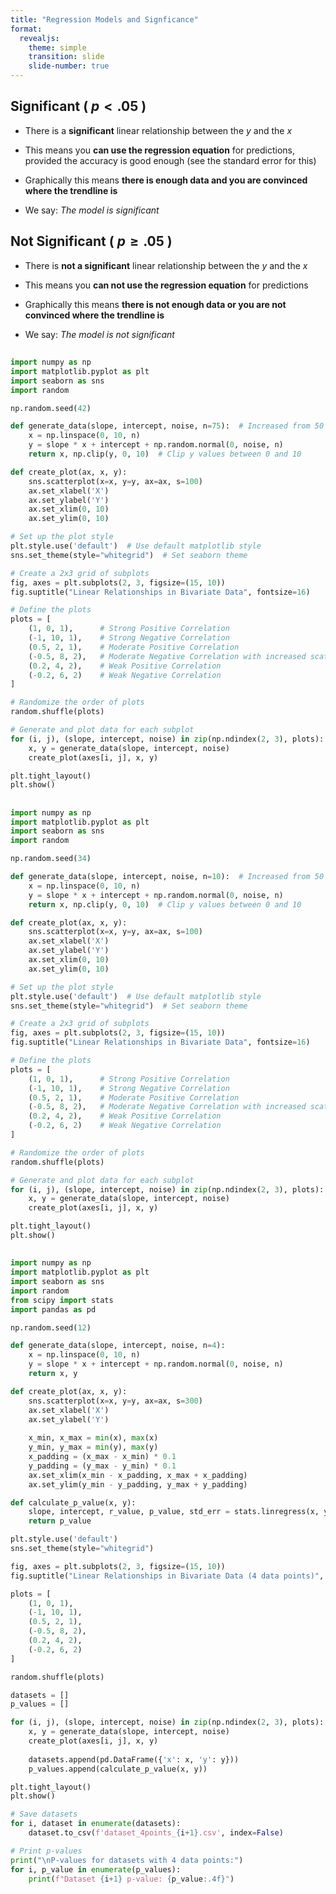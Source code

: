 ```yaml
---
title: "Regression Models and Signficance"
format: 
  revealjs:
    theme: simple
    transition: slide
    slide-number: true
---
```


## Significant ( $p < .05$ )

- There is a **significant** linear relationship between the $y$ and the $x$ 

- This means you **can use the regression equation** for predictions, provided the accuracy is good enough (see the standard error for this)

- Graphically this means **there is enough data and you are convinced where the trendline is**

- We say: _The model is significant_

## Not Significant ( $p \geq .05$ )

- There is **not a significant** linear relationship between the $y$ and the $x$ 

- This means you **can not use the regression equation** for predictions

- Graphically this means **there is not enough data or you are not convinced where the trendline is**

- We say: _The model is not significant_

##

```python
import numpy as np
import matplotlib.pyplot as plt
import seaborn as sns
import random

np.random.seed(42)

def generate_data(slope, intercept, noise, n=75):  # Increased from 50 to 100 points
    x = np.linspace(0, 10, n)
    y = slope * x + intercept + np.random.normal(0, noise, n)
    return x, np.clip(y, 0, 10)  # Clip y values between 0 and 10

def create_plot(ax, x, y):
    sns.scatterplot(x=x, y=y, ax=ax, s=100)
    ax.set_xlabel('X')
    ax.set_ylabel('Y')
    ax.set_xlim(0, 10)
    ax.set_ylim(0, 10)

# Set up the plot style
plt.style.use('default')  # Use default matplotlib style
sns.set_theme(style="whitegrid")  # Set seaborn theme

# Create a 2x3 grid of subplots
fig, axes = plt.subplots(2, 3, figsize=(15, 10))
fig.suptitle("Linear Relationships in Bivariate Data", fontsize=16)

# Define the plots
plots = [
    (1, 0, 1),      # Strong Positive Correlation
    (-1, 10, 1),    # Strong Negative Correlation
    (0.5, 2, 1),    # Moderate Positive Correlation
    (-0.5, 8, 2),   # Moderate Negative Correlation with increased scatter
    (0.2, 4, 2),    # Weak Positive Correlation
    (-0.2, 6, 2)    # Weak Negative Correlation
]

# Randomize the order of plots
random.shuffle(plots)

# Generate and plot data for each subplot
for (i, j), (slope, intercept, noise) in zip(np.ndindex(2, 3), plots):
    x, y = generate_data(slope, intercept, noise)
    create_plot(axes[i, j], x, y)

plt.tight_layout()
plt.show()
```
##

```python
import numpy as np
import matplotlib.pyplot as plt
import seaborn as sns
import random

np.random.seed(34)

def generate_data(slope, intercept, noise, n=10):  # Increased from 50 to 100 points
    x = np.linspace(0, 10, n)
    y = slope * x + intercept + np.random.normal(0, noise, n)
    return x, np.clip(y, 0, 10)  # Clip y values between 0 and 10

def create_plot(ax, x, y):
    sns.scatterplot(x=x, y=y, ax=ax, s=100)
    ax.set_xlabel('X')
    ax.set_ylabel('Y')
    ax.set_xlim(0, 10)
    ax.set_ylim(0, 10)

# Set up the plot style
plt.style.use('default')  # Use default matplotlib style
sns.set_theme(style="whitegrid")  # Set seaborn theme

# Create a 2x3 grid of subplots
fig, axes = plt.subplots(2, 3, figsize=(15, 10))
fig.suptitle("Linear Relationships in Bivariate Data", fontsize=16)

# Define the plots
plots = [
    (1, 0, 1),      # Strong Positive Correlation
    (-1, 10, 1),    # Strong Negative Correlation
    (0.5, 2, 1),    # Moderate Positive Correlation
    (-0.5, 8, 2),   # Moderate Negative Correlation with increased scatter
    (0.2, 4, 2),    # Weak Positive Correlation
    (-0.2, 6, 2)    # Weak Negative Correlation
]

# Randomize the order of plots
random.shuffle(plots)

# Generate and plot data for each subplot
for (i, j), (slope, intercept, noise) in zip(np.ndindex(2, 3), plots):
    x, y = generate_data(slope, intercept, noise)
    create_plot(axes[i, j], x, y)

plt.tight_layout()
plt.show()
```

##
```python
import numpy as np
import matplotlib.pyplot as plt
import seaborn as sns
import random
from scipy import stats
import pandas as pd

np.random.seed(12)

def generate_data(slope, intercept, noise, n=4):
    x = np.linspace(0, 10, n)
    y = slope * x + intercept + np.random.normal(0, noise, n)
    return x, y

def create_plot(ax, x, y):
    sns.scatterplot(x=x, y=y, ax=ax, s=300)
    ax.set_xlabel('X')
    ax.set_ylabel('Y')
    
    x_min, x_max = min(x), max(x)
    y_min, y_max = min(y), max(y)
    x_padding = (x_max - x_min) * 0.1
    y_padding = (y_max - y_min) * 0.1
    ax.set_xlim(x_min - x_padding, x_max + x_padding)
    ax.set_ylim(y_min - y_padding, y_max + y_padding)

def calculate_p_value(x, y):
    slope, intercept, r_value, p_value, std_err = stats.linregress(x, y)
    return p_value

plt.style.use('default')
sns.set_theme(style="whitegrid")

fig, axes = plt.subplots(2, 3, figsize=(15, 10))
fig.suptitle("Linear Relationships in Bivariate Data (4 data points)", fontsize=16)

plots = [
    (1, 0, 1),
    (-1, 10, 1),
    (0.5, 2, 1),
    (-0.5, 8, 2),
    (0.2, 4, 2),
    (-0.2, 6, 2)
]

random.shuffle(plots)

datasets = []
p_values = []

for (i, j), (slope, intercept, noise) in zip(np.ndindex(2, 3), plots):
    x, y = generate_data(slope, intercept, noise)
    create_plot(axes[i, j], x, y)
    
    datasets.append(pd.DataFrame({'x': x, 'y': y}))
    p_values.append(calculate_p_value(x, y))

plt.tight_layout()
plt.show()

# Save datasets
for i, dataset in enumerate(datasets):
    dataset.to_csv(f'dataset_4points_{i+1}.csv', index=False)

# Print p-values
print("\nP-values for datasets with 4 data points:")
for i, p_value in enumerate(p_values):
    print(f"Dataset {i+1} p-value: {p_value:.4f}")
```

